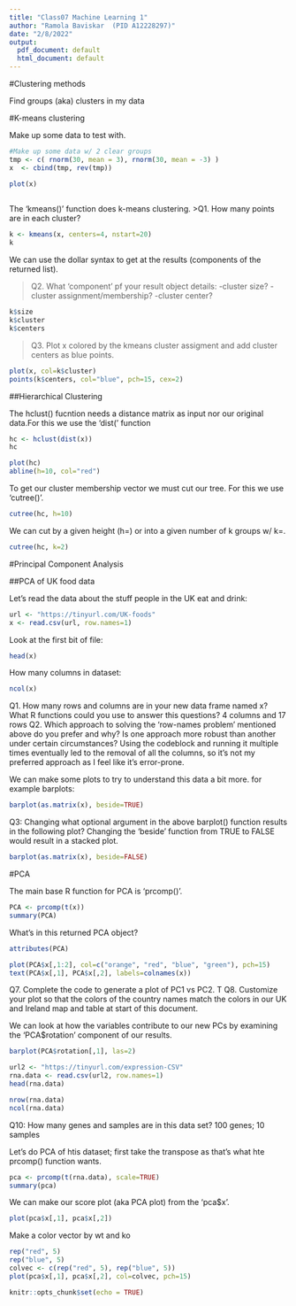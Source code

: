 ```yaml
---
title: "Class07 Machine Learning 1"
author: "Ramola Baviskar  (PID A12228297)"
date: "2/8/2022"
output:
  pdf_document: default
  html_document: default
---
```




#Clustering methods

Find groups (aka) clusters in my data

#K-means clustering

Make up some data to test with. 

```r
#Make up some data w/ 2 clear groups
tmp <- c( rnorm(30, mean = 3), rnorm(30, mean = -3) )
x  <- cbind(tmp, rev(tmp))

plot(x)
 
```



The 'kmeans()' function does k-means clustering.
>Q1. How many points are in each cluster?

```r
k <- kmeans(x, centers=4, nstart=20)
k
```
We can use the dollar syntax to get at the results (components of the returned list).


>Q2. What 'component' pf your result object details:
  -cluster size?
  -cluster assignment/membership?
  -cluster center?

```r
k$size
k$cluster
k$centers
```




>Q3. Plot x colored by the kmeans cluster assigment and add cluster centers as blue points.

```r
plot(x, col=k$cluster)
points(k$centers, col="blue", pch=15, cex=2)
```


##Hierarchical Clustering


The hclust() fucntion needs a distance matrix as input nor our original data.For this we use the 
'dist(' function

```r
hc <- hclust(dist(x))
hc

```


```r
plot(hc)
abline(h=10, col="red")
```

To get our cluster membership vector we must cut our tree. For this we use 'cutree()'.

```r
cutree(hc, h=10)
```

We can cut by a given height (h=) or into a given number of k groups w/ k=.

```r
cutree(hc, k=2)
```

#Principal Component Analysis

##PCA of UK food data

Let's read the data about the stuff people in the UK eat and drink:
```r
url <- "https://tinyurl.com/UK-foods"
x <- read.csv(url, row.names=1)
```
 
 
 Look at the first bit of file: 
```r
head(x)
```
 
 How many columns in dataset:
```r
ncol(x)
```
Q1. How many rows and columns are in your new data frame named x? What R functions could you use to answer this questions?
  4 columns and 17 rows
Q2. Which approach to solving the ‘row-names problem’ mentioned above do you prefer and why? Is one approach more robust than another under certain circumstances?
  Using the codeblock and running it multiple times eventually led to the removal of all the columns, so it's not my preferred approach as I feel like it's error-prone.

We can make some plots to try to understand this data a bit more. for example barplots:

```r

barplot(as.matrix(x), beside=TRUE)
```
Q3: Changing what optional argument in the above barplot() function results in the following plot?
  Changing the 'beside' function from TRUE to FALSE would result in a stacked plot.
```r
barplot(as.matrix(x), beside=FALSE)
```




#PCA


The main base R function for PCA is 'prcomp()'.
```r
PCA <- prcomp(t(x))
summary(PCA)
```




What's in this returned PCA object?



```r
attributes(PCA)
```
```r
plot(PCA$x[,1:2], col=c("orange", "red", "blue", "green"), pch=15)
text(PCA$x[,1], PCA$x[,2], labels=colnames(x))
```
Q7. Complete the code  to generate a plot of PC1 vs PC2. T
Q8. Customize your plot so that the colors of the country names match the colors in our UK and Ireland map and table at start of this document.

We can look at how the variables contribute to our new PCs by examining the 'PCA$rotation' component of our results.

```r
barplot(PCA$rotation[,1], las=2)
```



```r
url2 <- "https://tinyurl.com/expression-CSV"
rna.data <- read.csv(url2, row.names=1)
head(rna.data)

nrow(rna.data)
ncol(rna.data)
```
Q10: How many genes and samples are in this data set?
  100 genes;  10 samples



Let's do PCA of htis dataset; first take the transpose as that's what hte prcomp() function wants.

```r
pca <- prcomp(t(rna.data), scale=TRUE)
summary(pca)
```


We can make our score plot (aka PCA plot) from the 'pca$x'.

```r
plot(pca$x[,1], pca$x[,2])
```

Make a color vector by wt and ko
```r
rep("red", 5)
rep("blue", 5)
colvec <- c(rep("red", 5), rep("blue", 5))
plot(pca$x[,1], pca$x[,2], col=colvec, pch=15)

```
























```r
knitr::opts_chunk$set(echo = TRUE)
```

